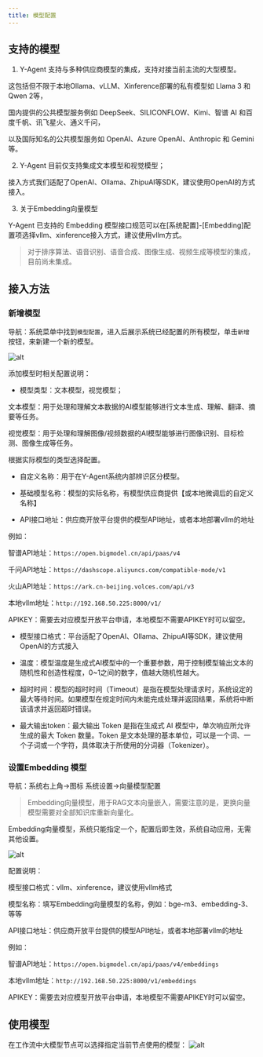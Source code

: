 ```yaml
---
title: 模型配置
---
```


## 支持的模型

1. Y-Agent 支持与多种供应商模型的集成，支持对接当前主流的大型模型。

这包括但不限于本地Ollama、vLLM、Xinference部署的私有模型如 Llama 3 和 Qwen 2等，

国内提供的公共模型服务例如 DeepSeek、SILICONFLOW、Kimi、智谱 AI 和百度千帆、讯飞星火、通义千问，

以及国际知名的公共模型服务如 OpenAI、Azure OpenAI、Anthropic 和 Gemini 等。

2. Y-Agent 目前仅支持集成文本模型和视觉模型；

接入方式我们适配了OpenAI、Ollama、ZhipuAI等SDK，建议使用OpenAI的方式接入。

3. 关于Embedding向量模型

Y-Agent 已支持的 Embedding 模型接口规范可以在[系统配置]-[Embedding]配置项选择vllm、xinference接入方式，建议使用vllm方式。

> 对于排序算法、语音识别、语音合成、图像生成、视频生成等模型的集成，目前尚未集成。



## 接入方法
### 新增模型

导航：系统菜单中找到`模型配置`，进入后展示系统已经配置的所有模型，单击`新增`按钮，来新建一个新的模型。

![alt](../imgs/add_llm.png)

添加模型时相关配置说明：

- 模型类型：文本模型，视觉模型；

文本模型：用于处理和理解文本数据的AI模型能够进行文本生成、理解、翻译、摘要等任务。

视觉模型：用于处理和理解图像/视频数据的AI模型能够进行图像识别、目标检测、图像生成等任务。

根据实际模型的类型选择配置。

- 自定义名称：用于在Y-Agent系统内部辨识区分模型。

- 基础模型名称：模型的实际名称，有模型供应商提供【或本地微调后的自定义名称】

- API接口地址：供应商开放平台提供的模型API地址，或者本地部署vllm的地址

例如：

智谱API地址：`https://open.bigmodel.cn/api/paas/v4`

千问API地址：`https://dashscope.aliyuncs.com/compatible-mode/v1`

火山API地址：`https://ark.cn-beijing.volces.com/api/v3`

本地vllm地址：`http://192.168.50.225:8000/v1/`

APIKEY：需要去对应模型开放平台申请，本地模型不需要APIKEY时可以留空。

- 模型接口格式：平台适配了OpenAI、Ollama、ZhipuAI等SDK，建议使用OpenAI的方式接入

- 温度：模型温度是生成式AI模型中的一个重要参数，用于控制模型输出文本的随机性和创造性程度，0~1之间的数字，值越大随机性越大。

- 超时时间：模型的超时时间（Timeout）是指在模型处理请求时，系统设定的最大等待时间。如果模型在规定时间内未能完成处理并返回结果，系统将中断该请求并返回超时错误。

- 最大输出token：最大输出 Token 是指在生成式 AI 模型中，单次响应所允许生成的最大 Token 数量。Token 是文本处理的基本单位，可以是一个词、一个子词或一个字符，具体取决于所使用的分词器（Tokenizer）。






### 设置Embedding 模型

导航：系统右上角->图标 系统设置->向量模型配置 

>Embedding向量模型，用于RAG文本向量嵌入，需要注意的是，更换向量模型需要对全部知识库重新向量化。

Embedding向量模型，系统只能指定一个，配置后即生效，系统自动应用，无需其他设置。

![alt](../imgs/add_embd.png)

配置说明：

模型接口格式：vllm、xinference，建议使用vllm格式

模型名称：填写Embedding向量模型的名称，例如：bge-m3、embedding-3、等等


API接口地址：供应商开放平台提供的模型API地址，或者本地部署vllm的地址

例如：

智谱API地址：`https://open.bigmodel.cn/api/paas/v4/embeddings`

本地vllm地址：`http://192.168.50.225:8000/v1/embeddings`

APIKEY：需要去对应模型开放平台申请，本地模型不需要APIKEY时可以留空。


## 使用模型

在工作流中大模型节点可以选择指定当前节点使用的模型：
![alt](../imgs/use_llm.png)


